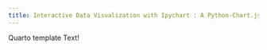 ```yaml
---
title: Interactive Data Visualization with Ipychart : A Python-Chart.js Bridge
---
```


Quarto template Text!